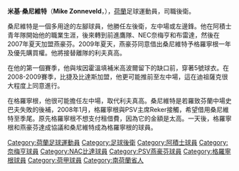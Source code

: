 {{noteTA|
G1=football
}}
{{Football player infobox
| playername= 桑尼維特
| image =
| fullname = Mike Zonneveld
| nickname = 
| dateofbirth = {{birth date and age|mf=yes|1980|10|27}} 
| cityofbirth = [[萊頓|萊頓]]
| countryofbirth = 荷蘭
| height = {{height|m=1.81}}
| currentclub = [[格羅寧根|格羅寧根]]
| clubnumber = 6
| position = [[後衛_(足球)|後衛]]
| youthyears =
| youthclubs = vv S.J.C.
| years = 1997-99<br />1999-01<br />2001-04 <br />2004-07<br />2007-<br />2009-
| clubs = [[阿積士|阿積士]]<br />[[前進伊高斯|前進鷹隊]]<br />[[NEC奈梅亨|NEC奈梅亨]]<br />[[NAC布雷達|NAC布雷達]]<br />[[PSV燕豪芬|PSV燕豪芬]]<br />→ [[格羅寧根|格羅寧根]] (借用)
| caps(goals) = 0 (0)<br>18 (2)<br>94 (8)<br>56 (11) <br>27 (2)<br>0 (0)
| nationalyears = 
| nationalteam = 
| nationalcaps(goals) =
| pcupdate = September 21 2009
| ntupdate = 
}}


'''米基·桑尼維特'''（'''Mike Zonneveld'''，{{bd|1980年|10月27日|catIDx=Mike Zonneveld}}），[[荷蘭|荷蘭]]足球運動員，司職後衛。

桑尼維特是一個多用途的左腳球員，他勝任左後衛，左中場或左邊鋒。他在阿積士青年隊開始他的職業生涯，後來轉到前進鷹隊、NEC奈梅亨和布雷達，然後在2007年夏天加盟燕豪芬。2009年夏天，燕豪芬同意借出桑尼維特予格羅寧根一年及優先購買權。他將接替離隊的利夫真高。

在他的第一個賽季，他與埃因霍溫填補米高波爾留下的缺口前，穿著5號球衣。在2008-2009賽季，比捷及比達斯加盟，他更可能推前至左中場，這在迪祖薩克很大程度上同意進行。

在格羅寧根，他很可能擔任左中場，取代利夫真高。桑尼維特是若羅致芬蘭中場史巴夫失敗的後補，2008年1月，格羅寧根與PSV主席Reker接觸，希望借用桑尼維特至季尾。原先格羅寧根不想支付租借費，因為它的金額是太高。一天後，格羅寧根和燕豪芬達成協議和桑尼維特成為格羅寧根的球員。

{{DEFAULTSORT:Zonneveld, Mike}}
[[Category:荷蘭足球運動員|Category:荷蘭足球運動員]]
[[Category:足球後衛|Category:足球後衛]]
[[Category:阿積士球員|Category:阿積士球員]]
[[Category:奈梅亨球員|Category:奈梅亨球員]]
[[Category:NAC比達球員|Category:NAC比達球員]]
[[Category:PSV燕豪芬球員|Category:PSV燕豪芬球員]]
[[Category:格羅寧根球員|Category:格羅寧根球員]]
[[Category:荷甲球員|Category:荷甲球員]]
[[Category:南荷蘭省人|Category:南荷蘭省人]]
